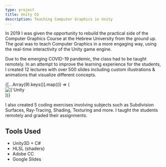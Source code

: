 ```yaml
---
type: project
title: Unity CG
description: Teaching Computer Graphics in Unity
---
```



<ThreeTest />

In 2019 I was given the opportunity to rebuild the practical side of the
Computer Graphics Course at the Hebrew University from the ground up. The goal
was to teach Computer Graphics in a more engaging way, using the real-time
interactivity of the Unity game engine.

Due to the emerging COVID-19 pandemic, the class had to be taught remotely. In
an attempt to improve the learning experience for the students, I created 12
lectures with over 500 slides including custom illustrations & animations that
visualize different concepts.

<Slider Infinite={true} speed={500}>
  {[...Array(9).keys()].map((i) => (
    <div key={i}>
      <img
        src={`/projects/unity-cg/slide${i + 1}.png`}
        alt={`Unity CG Slide ${i + 1}`}
        style={{ width: "100%" }}
      />
    </div>
  ))}
</Slider>

I also created 5 coding exercises involving subjects such as Subdivision
Surfaces, Ray-Tracing, Shading, Texturing and more. I taught the students
remotely and graded their assignments.

## Tools Used

- Unity3D + C#
- HLSL (shaders)
- Adobe CC
- Google Slides
